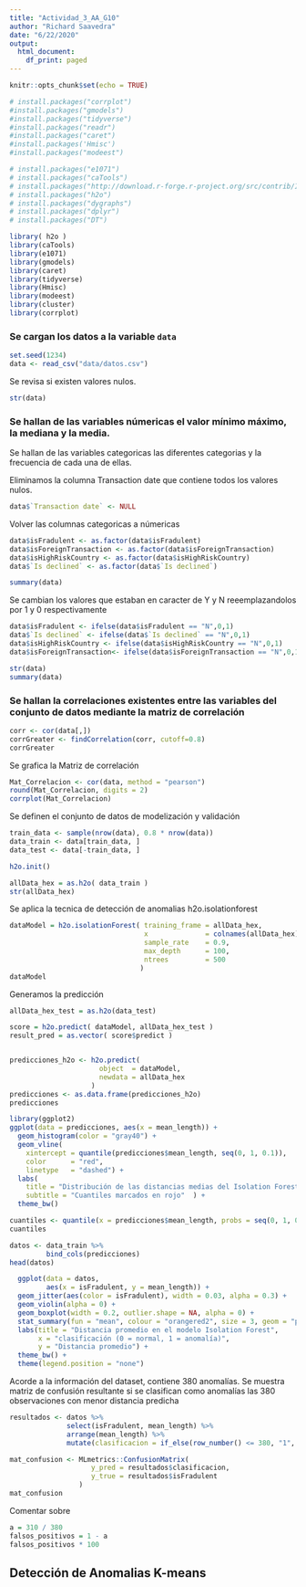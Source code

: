 ```yaml
---
title: "Actividad_3_AA_G10"
author: "Richard Saavedra"
date: "6/22/2020"
output:
  html_document:
    df_print: paged
---
```


```r
knitr::opts_chunk$set(echo = TRUE)
```

```r
# install.packages("corrplot")
#install.packages("gmodels")
#install.packages("tidyverse")
#install.packages("readr")
#install.packages("caret")
#install.packages('Hmisc')
#install.packages("modeest") 

# install.packages("e1071")
# install.packages("caTools")
# install.packages("http://download.r-forge.r-project.org/src/contrib/IsolationForest_0.0-26.tar.gz", repo=NULL, type="source")
# install.packages("h2o")
# install.packages("dygraphs")
# install.packages("dplyr")
# install.packages("DT")


```

```r
library( h2o )
library(caTools)
library(e1071)
library(gmodels)
library(caret)
library(tidyverse)
library(Hmisc)
library(modeest)
library(cluster)
library(corrplot)

```

### Se cargan los datos a la variable `data`

```r
set.seed(1234)
data <- read_csv("data/datos.csv")


```

Se revisa si existen valores nulos.

```r
str(data)
```
### Se hallan de las variables númericas el valor mínimo máximo, la mediana y la media.

Se hallan de las variables categoricas las diferentes categorias y la frecuencia de cada una de ellas.

Eliminamos la columna Transaction date que contiene todos los valores nulos.

```r
data$`Transaction date` <- NULL

```

Volver las columnas categoricas a númericas

```r
data$isFradulent <- as.factor(data$isFradulent)
data$isForeignTransaction <- as.factor(data$isForeignTransaction)
data$isHighRiskCountry <- as.factor(data$isHighRiskCountry)
data$`Is declined` <- as.factor(data$`Is declined`)
```

```r
summary(data)

```


Se cambian los valores que estaban en caracter de Y y N reeemplazandolos por 1 y 0 respectivamente

```r
data$isFradulent <- ifelse(data$isFradulent == "N",0,1)
data$`Is declined` <- ifelse(data$`Is declined` == "N",0,1)
data$isHighRiskCountry <- ifelse(data$isHighRiskCountry == "N",0,1)
data$isForeignTransaction<- ifelse(data$isForeignTransaction == "N",0,1)

str(data)
summary(data)
```

### Se hallan la correlaciones existentes entre las variables del conjunto de datos mediante la matriz de correlación

```r
corr <- cor(data[,])
corrGreater <- findCorrelation(corr, cutoff=0.8)
corrGreater
```

Se grafica la Matriz de correlación

```r

Mat_Correlacion <- cor(data, method = "pearson")
round(Mat_Correlacion, digits = 2)
corrplot(Mat_Correlacion)

```

Se definen el conjunto de datos de modelización y validación

```r
train_data <- sample(nrow(data), 0.8 * nrow(data))
data_train <- data[train_data, ]
data_test <- data[-train_data, ]

```

```r
h2o.init()
```

```r

allData_hex = as.h2o( data_train )
str(allData_hex)
```
Se aplica la tecnica de detección de anomalias h2o.isolationforest
```r
dataModel = h2o.isolationForest( training_frame = allData_hex,
                                 x              = colnames(allData_hex)[-11],
                                 sample_rate    = 0.9,
                                 max_depth      = 100,
                                 ntrees         = 500
                                )
dataModel
```
Generamos la predicción

```r
allData_hex_test = as.h2o(data_test)
```

```r
score = h2o.predict( dataModel, allData_hex_test )
result_pred = as.vector( score$predict )

```
```r



```

```r
predicciones_h2o <- h2o.predict(
                      object  = dataModel,
                      newdata = allData_hex
                    )
predicciones <- as.data.frame(predicciones_h2o)
predicciones
```
```r
library(ggplot2)
ggplot(data = predicciones, aes(x = mean_length)) +
  geom_histogram(color = "gray40") +
  geom_vline(
    xintercept = quantile(predicciones$mean_length, seq(0, 1, 0.1)),
    color      = "red",
    linetype   = "dashed") +
  labs(
    title = "Distribución de las distancias medias del Isolation Forest",
    subtitle = "Cuantiles marcados en rojo"  ) +
  theme_bw()
```

```r
cuantiles <- quantile(x = predicciones$mean_length, probs = seq(0, 1, 0.05))
cuantiles
```

```r

datos <- data_train %>%
         bind_cols(predicciones)
head(datos)

```
```r
  ggplot(data = datos,
         aes(x = isFradulent, y = mean_length)) +
  geom_jitter(aes(color = isFradulent), width = 0.03, alpha = 0.3) + 
  geom_violin(alpha = 0) +
  geom_boxplot(width = 0.2, outlier.shape = NA, alpha = 0) +
  stat_summary(fun = "mean", colour = "orangered2", size = 3, geom = "point") +
  labs(title = "Distancia promedio en el modelo Isolation Forest",
       x = "clasificación (0 = normal, 1 = anomalía)",
       y = "Distancia promedio") +
  theme_bw() + 
  theme(legend.position = "none")
```

Acorde a la información del dataset, contiene 380 anomalías. Se muestra matriz de confusión resultante si se clasifican como anomalías las 380 observaciones con menor distancia predicha

```r
resultados <- datos %>%
              select(isFradulent, mean_length) %>%
              arrange(mean_length) %>%
              mutate(clasificacion = if_else(row_number() <= 380, "1", "0"))

```


```r
mat_confusion <- MLmetrics::ConfusionMatrix(
                    y_pred = resultados$clasificacion,
                    y_true = resultados$isFradulent
                 )
mat_confusion
```
Comentar sobre 
```r
a = 310 / 380 
falsos_positivos = 1 - a
falsos_positivos * 100
```


## Detección de Anomalias K-means

